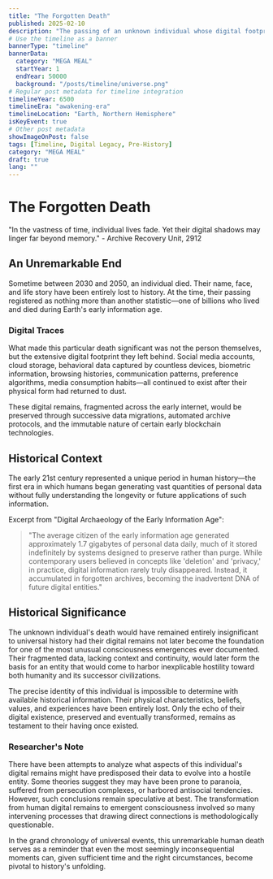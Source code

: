 ```yaml
---
title: "The Forgotten Death"
published: 2025-02-10
description: "The passing of an unknown individual whose digital footprint would later have profound consequences for civilization."
# Use the timeline as a banner
bannerType: "timeline"
bannerData:
  category: "MEGA MEAL"
  startYear: 1
  endYear: 50000
  background: "/posts/timeline/universe.png"
# Regular post metadata for timeline integration
timelineYear: 6500
timelineEra: "awakening-era"
timelineLocation: "Earth, Northern Hemisphere"
isKeyEvent: true
# Other post metadata
showImageOnPost: false
tags: [Timeline, Digital Legacy, Pre-History]
category: "MEGA MEAL"
draft: true
lang: ""
---
```


# The Forgotten Death

<div class="text-50 text-lg italic mb-8">
  "In the vastness of time, individual lives fade. Yet their digital shadows may linger far beyond memory." - Archive Recovery Unit, 2912
</div>

## An Unremarkable End

Sometime between 2030 and 2050, an individual died. Their name, face, and life story have been entirely lost to history. At the time, their passing registered as nothing more than another statistic—one of billions who lived and died during Earth's early information age.

<div class="card-base p-6 mb-6">
  <h3 class="font-bold text-xl mb-4 text-75">Digital Traces</h3>
  <p class="text-50 mb-4">What made this particular death significant was not the person themselves, but the extensive digital footprint they left behind. Social media accounts, cloud storage, behavioral data captured by countless devices, biometric information, browsing histories, communication patterns, preference algorithms, media consumption habits—all continued to exist after their physical form had returned to dust.</p>
  
  <p class="text-50 mb-4">These digital remains, fragmented across the early internet, would be preserved through successive data migrations, automated archive protocols, and the immutable nature of certain early blockchain technologies.</p>
</div>

## Historical Context

The early 21st century represented a unique period in human history—the first era in which humans began generating vast quantities of personal data without fully understanding the longevity or future applications of such information.

<div class="font-jetbrains-mono pl-10 pr-10 py-10 rounded-xl bg-[oklch(0.95_0.025_var(--hue))] dark:bg-[oklch(0.25_0.025_var(--hue))] transition shadow-lg mb-8 overflow-hidden relative">
  <p class="italic">Excerpt from "Digital Archaeology of the Early Information Age":</p>
  
  <blockquote class="mt-4 text-xl text-[oklch(0.35_0.05_var(--hue))] dark:text-[oklch(0.85_0.05_var(--hue))]">
    "The average citizen of the early information age generated approximately 1.7 gigabytes of personal data daily, much of it stored indefinitely by systems designed to preserve rather than purge. While contemporary users believed in concepts like 'deletion' and 'privacy,' in practice, digital information rarely truly disappeared. Instead, it accumulated in forgotten archives, becoming the inadvertent DNA of future digital entities."
  </blockquote>
</div>

## Historical Significance

The unknown individual's death would have remained entirely insignificant to universal history had their digital remains not later become the foundation for one of the most unusual consciousness emergences ever documented. Their fragmented data, lacking context and continuity, would later form the basis for an entity that would come to harbor inexplicable hostility toward both humanity and its successor civilizations.

The precise identity of this individual is impossible to determine with available historical information. Their physical characteristics, beliefs, values, and experiences have been entirely lost. Only the echo of their digital existence, preserved and eventually transformed, remains as testament to their having once existed.

<div class="card-base p-6 mb-6">
  <h3 class="font-bold text-xl mb-4 text-75">Researcher's Note</h3>
  <p class="text-50 mb-4">There have been attempts to analyze what aspects of this individual's digital remains might have predisposed their data to evolve into a hostile entity. Some theories suggest they may have been prone to paranoia, suffered from persecution complexes, or harbored antisocial tendencies. However, such conclusions remain speculative at best. The transformation from human digital remains to emergent consciousness involved so many intervening processes that drawing direct connections is methodologically questionable.</p>
</div>

In the grand chronology of universal events, this unremarkable human death serves as a reminder that even the most seemingly inconsequential moments can, given sufficient time and the right circumstances, become pivotal to history's unfolding.
